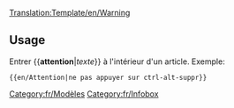 <noinclude>[[Translation:Template/en/Warning]]</noinclude><noinclude></noinclude>
{{en/Ambox| type  = content
| text  = <strong>Attention</strong><br>{{{1|Quelqu'un à ajouté cet avertissement mais a oublié d'en spécifier le contenu. Merci de supprimer cet avertissement ou de le compléter.}}}
}}<noinclude>

==Usage==
Entrer <nowiki>{{</nowiki>'''attention'''|''texte''<nowiki>}}</nowiki> à l'intérieur d'un article. Exemple:
<pre>{{en/Attention|ne pas appuyer sur ctrl-alt-suppr}}</pre>

[[Category:fr/Modèles]][[Category:fr/Infobox]]</noinclude>